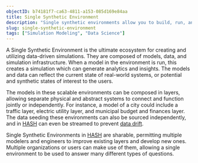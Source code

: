 ```yaml
---
objectID: b74181f7-ca63-4811-a153-085d169e84aa
title: Single Synthetic Environment
description: "Single synthetic environments allow you to build, run, and analyze data-driven models and simulations."
slug: single-synthetic-environment
tags: ["Simulation Modeling", "Data Science"]
---
```


A Single Synthetic Environment is the ultimate ecosystem for creating and utilizing data-driven simulations. They are composed of models, data, and simulation infrastructure. When a model in the environment is run, this creates a simulation which can generate analytics and insights. The models and data can reflect the current state of real-world systems, or potential and synthetic states of interest to the users.

The models in these scalable environments can be composed in layers, allowing separate physical and abstract systems to connect and function jointly or independently. For instance, a model of a city could include a traffic layer, electric utility layer, and municipal budget and finances layer. The data seeding these environments can also be sourced independently, and in [HASH](https://hash.ai/platform) can even be streamed to prevent [data drift](https://hash.ai/glossary/data-drift).

Single Synthetic Environments in [HASH](https://hash.ai/platform) are sharable, permitting multiple modelers and engineers to improve existing layers and develop new ones. Multiple organizations or users can make use of them, allowing a single environment to be used to answer many different types of questions.